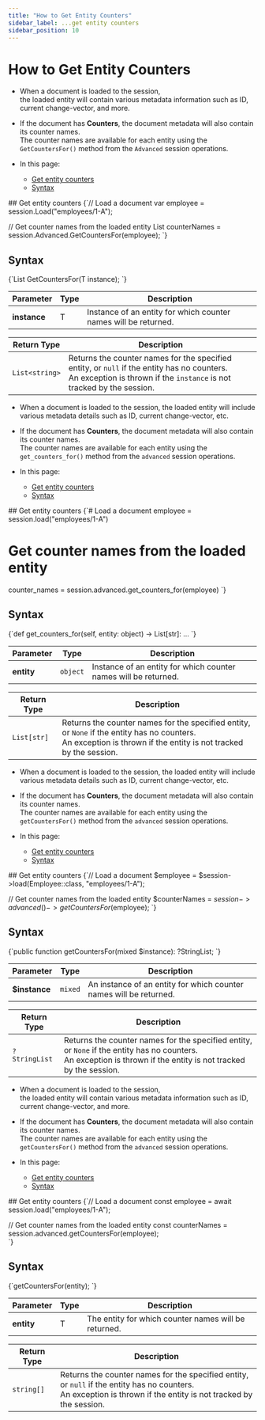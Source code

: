 ---
title: "How to Get Entity Counters"
sidebar_label: ...get entity counters
sidebar_position: 10
---




# How to Get Entity Counters
<LanguageSwitcher supportedLanguages={supportedLanguages} />
<LanguageContent language="csharp">

<Admonition type="note" title="Note">

* When a document is loaded to the session,  
  the loaded entity will contain various metadata information such as ID, current change-vector, and more.

* If the document has __Counters__, the document metadata will also contain its counter names.  
  The counter names are available for each entity using the `GetCountersFor()` method from the `Advanced` session operations.

* In this page:
    * [Get entity counters](../../../client-api/session/how-to/get-entity-counters#get-entity-counters)
    * [Syntax](../../../client-api/session/how-to/get-entity-counters#syntax)
</Admonition>
## Get entity counters

<TabItem value="something" label="example">
<CodeBlock language="csharp">
{`// Load a document
var employee = session.Load<Employee>("employees/1-A");

// Get counter names from the loaded entity
List<string> counterNames = session.Advanced.GetCountersFor(employee);
`}
</CodeBlock>
</TabItem>



## Syntax

<TabItem value="something" label="syntax">
<CodeBlock language="csharp">
{`List<string> GetCountersFor<T>(T instance);
`}
</CodeBlock>
</TabItem>


| Parameter | Type | Description |
| --------- | ---- | ----------- |
| **instance** | T | Instance of an entity for which counter names will be returned. |

| Return Type | Description |
| ----------- | ----------- |
| `List<string>` | Returns the counter names for the specified entity, or `null` if the entity has no counters.<br/>An exception is thrown if the `instance` is not tracked by the session. |




</LanguageContent>
<LanguageContent language="python">

<Admonition type="note" title="Note">

* When a document is loaded to the session, the loaded entity will include 
  various metadata details such as ID, current change-vector, etc.

* If the document has **Counters**, the document metadata will also contain 
  its counter names.  
  The counter names are available for each entity using the `get_counters_for()` 
  method from the `advanced` session operations.

* In this page:
    * [Get entity counters](../../../client-api/session/how-to/get-entity-counters#get-entity-counters)
    * [Syntax](../../../client-api/session/how-to/get-entity-counters#syntax)
</Admonition>
## Get entity counters

<TabItem value="something-something" label="example">
<CodeBlock language="python">
{`# Load a document
employee = session.load("employees/1-A")

# Get counter names from the loaded entity
counter_names = session.advanced.get_counters_for(employee)
`}
</CodeBlock>
</TabItem>



## Syntax

<TabItem value="something-something" label="syntax">
<CodeBlock language="python">
{`def get_counters_for(self, entity: object) -> List[str]: ...
`}
</CodeBlock>
</TabItem>


| Parameter | Type | Description |
| --------- | ---- | ----------- |
| **entity** | `object` | Instance of an entity for which counter names will be returned. |

| Return Type | Description |
| ----------- | ----------- |
| `List[str]` | Returns the counter names for the specified entity, or `None` if the entity has no counters.<br/>An exception is thrown if the entity is not tracked by the session. |




</LanguageContent>
<LanguageContent language="php">

<Admonition type="note" title="Note">

* When a document is loaded to the session, the loaded entity will include 
  various metadata details such as ID, current change-vector, etc.

* If the document has **Counters**, the document metadata will also contain 
  its counter names.  
  The counter names are available for each entity using the `getCountersFor()` 
  method from the `advanced` session operations.

* In this page:
    * [Get entity counters](../../../client-api/session/how-to/get-entity-counters#get-entity-counters)
    * [Syntax](../../../client-api/session/how-to/get-entity-counters#syntax)
</Admonition>
## Get entity counters

<TabItem value="something-something" label="example">
<CodeBlock language="php">
{`// Load a document
$employee = $session->load(Employee::class, "employees/1-A");

// Get counter names from the loaded entity
$counterNames = $session->advanced()->getCountersFor($employee);
`}
</CodeBlock>
</TabItem>



## Syntax

<TabItem value="something-something" label="syntax">
<CodeBlock language="php">
{`public function getCountersFor(mixed $instance): ?StringList;
`}
</CodeBlock>
</TabItem>


| Parameter | Type | Description |
| --------- | ---- | ----------- |
| **$instance** | `mixed` | An instance of an entity for which counter names will be returned. |

| Return Type | Description |
| ----------- | ----------- |
| `?StringList` | Returns the counter names for the specified entity, or `None` if the entity has no counters.<br/>An exception is thrown if the entity is not tracked by the session. |




</LanguageContent>
<LanguageContent language="nodejs">

<Admonition type="note" title="Note">

* When a document is loaded to the session,  
  the loaded entity will contain various metadata information such as ID, current change-vector, and more.

* If the document has __Counters__, the document metadata will also contain its counter names.  
  The counter names are available for each entity using the `getCountersFor()` method from the `advanced` session operations.

* In this page:
    * [Get entity counters](../../../client-api/session/how-to/get-entity-counters#get-entity-counters)
    * [Syntax](../../../client-api/session/how-to/get-entity-counters#syntax)
</Admonition>
## Get entity counters

<TabItem value="something-something" label="example">
<CodeBlock language="nodejs">
{`// Load a document
const employee = await session.load("employees/1-A");

// Get counter names from the loaded entity
const counterNames = session.advanced.getCountersFor(employee);    
`}
</CodeBlock>
</TabItem>



## Syntax

<TabItem value="something-something" label="syntax">
<CodeBlock language="nodejs">
{`getCountersFor(entity);
`}
</CodeBlock>
</TabItem>

| Parameter | Type | Description |
| --------- | ---- | ----------- |
| **entity** | T | The entity for which counter names will be returned. |

| Return Type | Description |
| ----------- | ----------- |
| `string[]` | Returns the counter names for the specified entity, or `null` if the entity has no counters.<br/>An exception is thrown if the entity is not tracked by the session. |




</LanguageContent>